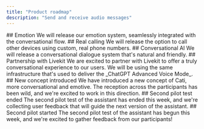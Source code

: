 ```yaml
---
title: "Product roadmap"
description: "Send and receive audio messages"
---
```


<Update label="October" description="Feature Release">
  ## Emotion
  We will release our emotion system, seamlessly integrated with the conversational flow. 
</Update>

<Update label="September" description="Feature Release">
  ## Real calling
  We will release the option to call other devices using custom, real phone numbers.
</Update>

<Update label="August" description="Feature release">
  ## Conversational AI
  We will release a conversational dialogue system that's natural and friendly.
</Update>

<Update label="16/6/2025" description="Partnership">
  ## Partnership with Livekit
  We are excited to partner with Livekit to offer a truly conversational experience to our users. 
  We will be using the same infrastructure that's used to deliver the _ChatGPT Advanced Voice Mode_. 
</Update>

<Update label="9/6/2025" description="Concept">
  ## New concept introduced
  We have introduced a new concept of Cati, more conversational and emotive. 
  The reception across the participants has been wild, and we're excited to work in this direction.
</Update>

<Update label="19/5/2025" description="Event">
  ## Second pilot test ended
  The second pilot test of the assistant has ended this week, and we're collecting 
  user feedback that will guide the next version of the assistant.
</Update>

<Update label="5/5/2025" description="Event">
  ## Second pilot started
  The second pilot test of the assistant has begun this week, and we're excited to gather feedback from our participants!
</Update>


